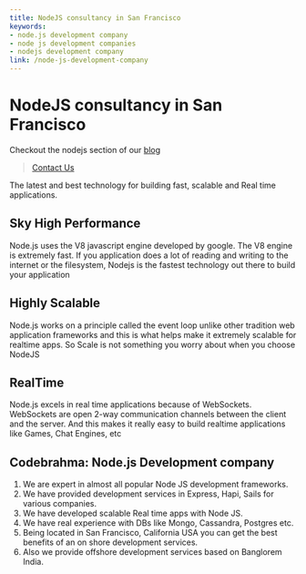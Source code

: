 ```yaml
---
title: NodeJS consultancy in San Francisco
keywords:
- node.js development company
- node js development companies
- nodejs development company
link: /node-js-development-company
---
```


# NodeJS consultancy in San Francisco

Checkout the nodejs section of our [blog](/tag/nodejs)

> [Contact Us](/contact)

The latest and best technology for building fast, scalable and Real time applications.

## Sky High Performance
Node.js uses the V8 javascript engine developed by google. The V8 engine is extremely fast. If you application does a lot of reading and writing to the internet or the filesystem, Nodejs is the fastest technology out there to build your application

## Highly Scalable
Node.js works on a principle called the event loop unlike other tradition web application frameworks and this is what helps make it extremely scalable for realtime apps. So Scale is not something you worry about when you choose NodeJS

## RealTime
Node.js excels in real time applications because of WebSockets. WebSockets are open 2-way communication channels between the client and the server. And this makes it really easy to build realtime applications like Games, Chat Engines, etc

## Codebrahma: Node.js Development company
1. We are expert in almost all popular Node JS development frameworks.
2. We have provided development services in Express, Hapi, Sails for various companies.
3. We have developed scalable Real time apps with Node JS.
4. We have real experience with DBs like Mongo, Cassandra, Postgres etc.
5. Being located in San Francisco, California USA you can get the best benefits of an on shore development services.
6. Also we provide offshore development services based on Banglorem India.
